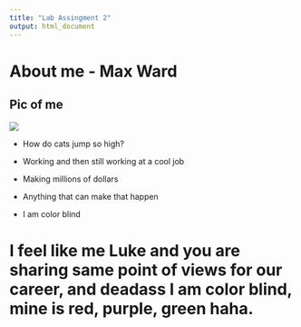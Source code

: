 ```yaml
---
title: "Lab Assingment 2"
output: html_document
---
```




# About me - Max Ward
## Pic of me
![](Max.jpg)

* How do cats jump so high? 

* Working and then still working at a cool job

* Making millions of dollars

* Anything that can make that happen

* I am color blind


# I feel like me Luke and you are sharing same point of views for our career, and deadass I am color blind, mine is red, purple, green haha.

